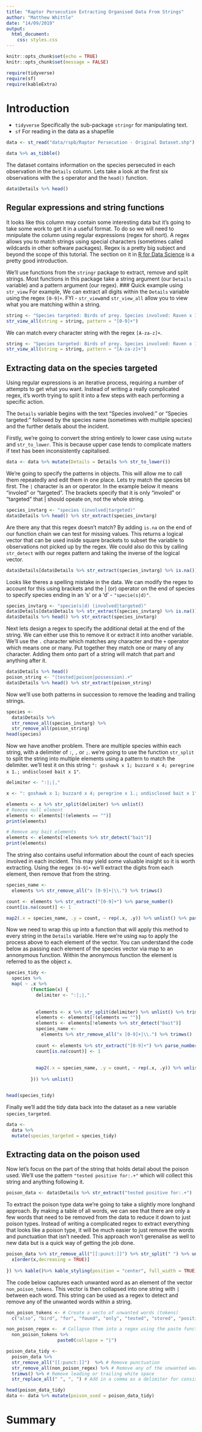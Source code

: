 ```yaml
---
title: "Raptor Persecution Extracting Organised Data From Strings"
author: "Matthew Whittle"
date: "14/09/2019"
output: 
  html_document:
    css: styles.css
---
```

```r
knitr::opts_chunk$set(echo = TRUE)
knitr::opts_chunk$set(message = FALSE)
```
```r
require(tidyverse)
require(sf)
require(kableExtra)
```
# Introduction


- `tidyverse` Specifically the sub-package `stringr` for manipulating text.
- `sf` For reading in the data as a shapefile



```r
data <- st_read("data/rspb/Raptor Persecution - Original Dataset.shp")
```
```r
data %>% as_tibble()
```
The dataset contains information on the species persecuted in each observation in the `Details` column. Lets take a look at the first six observations with the `$` operator and the `head()` function.
```r
data$Details %>% head()
```
## Regular expressions and string functions
It looks like this column may contain some interesting data but it's going to take some work to get it in a useful format. To do so we will need to mnipulate the column using regular expressions (regex for short). A regex allows you to match strings using special characters (sometimes called wildcards in other software packages). Regex is a pretty big subject and beyond the scope of this tutorial. The section on it in [R for Data Science](https://r4ds.had.co.nz/strings.html#matching-patterns-with-regular-expressions) is a pretty good introduction.

We'll use functions from the `stringr` package to extract, remove and split strings. Most functions in this package take a string argument (our `Details` variable) and a pattern argument (our regex). 
### Quick example using `str_view`
For example, We can extract all digits within the `Details` variable using the regex `[0-9]+`. FYI - `str_view`and `str_view_all` allow you to view what you are matching within a string.
```r
string <- "Species targeted: Birds of prey. Species involved: Raven x 1. Tested positive for: Carbofuran."
str_view_all(string = string, pattern = "[0-9]+")
```
We can match every character string with the regex `[A-za-z]+`.
```r
string <- "Species targeted: Birds of prey. Species involved: Raven x 1. Tested positive for: Carbofuran."
str_view_all(string = string, pattern = "[A-za-z]+")
```
## Extracting data on the species targeted
Using regular expressions is an iterative process, requiring a number of attempts to get what you want. Instead of writing a really complicated regex, it's worth trying to split it into a few steps with each performing a specific action.

The `Details` variable begins with the text "Species involved:" or "Species targeted:" followed by the species name (sometimes with multiple species) and the further details about the incident. 

Firstly, we're going to convert the string entirely to lower case using `mutate` and `str_to_lower`. This is because upper case tends to complicate matters if text has been inconsistently capitalised.
```r
data <- data %>% mutate(Details = Details %>% str_to_lower())
```
We're going to specify the patterns in objects. This will allow me to call them repeatedly and edit them in one place. Lets try match the species bit first. The `|` character is an or operator. In the example below it means "involed" or "targeted". The brackets specify that it is only "involed" or "targeted" that | should opeate on, not the whole string.
```r
species_invtarg <- "species (involved|targeted)"
data$Details %>% head() %>% str_extract(species_invtarg)
```
Are there any that this regex doesn't match? By adding `is.na` on the end of our function chain we can test for missing values. This returns a logical vector that can be used inside square brackets to subset the variable to observations not picked up by the regex. We could also do this by calling `str_detect` with our regex pattern and taking the inverse of the logical vector.
```r
data$Details[data$Details %>% str_extract(species_invtarg) %>% is.na()]
```
Looks like theres a spelling mistake in the data. We can modify the regex to account for this using brackets and the | (or) operator on the end of species to specify species ending in an 's' or a 'd' - `"specie(s|d)"`. 
```r
species_invtarg <- "specie(s|d) (involved|targeted)"
data$Details[data$Details %>% str_extract(species_invtarg) %>% is.na()] # Should return an empty vector because everything has been matched.
data$Details %>% head() %>% str_extract(species_invtarg)
```
Next lets design a regex to specify the additional detail at the end of the string. We can either use this to remove it or extract it into another variable. We'll use the `.` character which matches any character and the `+` operator which means one or many. Put together they match one or many of any character. Adding them onto part of a string will match that part and anything after it.
```r
data$Details %>% head()
poison_string <- "(tested|poison|possession).+"
data$Details %>% head() %>% str_extract(poison_string)
```
Now we'll use both patterns in succession to remove the leading and trailing strings. 
```r
species <- 
  data$Details %>% 
  str_remove_all(species_invtarg) %>% 
  str_remove_all(poison_string) 
head(species)
```
Now we have another problem. There are multiple species within each string, with a delimiter of `:`, `,` or `;`. we're going to use the function `str_split` to split the string into multiple elements using a pattern to match the delimiter. we'll test it on this string `": goshawk x 1; buzzard x 4; peregrine x 1.; undisclosed bait x 1"`.
```r
delimiter <- ":|;|,"

x <- ": goshawk x 1; buzzard x 4; peregrine x 1.; undisclosed bait x 1"

elements <- x %>% str_split(delimiter) %>% unlist()
# Remove null element
elements <- elements[!(elements == "")]
print(elements)

# Remove any bait elements
elements <- elements[!elements %>% str_detect("bait")]
print(elements)
```
The string also contains useful information about the count of each species involved in each incident. This may yield some valuable insight so it is worth extracting. Using the regex `[0-9]+` we'll extract the digits from each element, then remove that from the string.
```r
species_name <-
  elements %>% str_remove_all("x [0-9]+|\\.") %>% trimws()

count <- elements %>% str_extract("[0-9]+") %>% parse_number()
count[is.na(count)] <- 1

map2(.x = species_name, .y = count, ~ rep(.x, .y)) %>% unlist() %>% paste0(collapse = ", ")
```
Now we need to wrap this up into a function that will apply this method to every string in the `Details` variable. Here we're using `map` to apply the process above to each element of the vector. You can understand the code below as passing each element of the species vector via map to an annonymous function. Within the anonymous function the element is referred to as the object `x`.
```r
species_tidy <-
  species %>%
  map( ~ .x %>%
         (function(x) {
           delimiter <- ":|;|,"
           
           
           elements <- x %>% str_split(delimiter) %>% unlist() %>% trimws()
           elements <- elements[!(elements == "")]
           elements <- elements[!elements %>% str_detect("bait")]
           species_name <-
             elements %>% str_remove_all("x [0-9]+|\\.") %>% trimws()
           
           count <- elements %>% str_extract("[0-9]+") %>% parse_number()
           count[is.na(count)] <- 1
           
           
           map2(.x = species_name, .y = count, ~ rep(.x, .y)) %>% unlist() %>% paste0(collapse = ", ")
           
         })) %>% unlist()


head(species_tidy)
```
Finally we'll add the tidy data back into the dataset as a new variable `species_targeted`.
```r
data <- 
  data %>%
  mutate(species_targeted = species_tidy)
```
## Extracting data on the poison used
Now let's focus on the part of the string that holds detail about the poison used. We'll use the pattern `"tested positive for:.+"` which will collect this string and anything following it. 
```r
poison_data <- data$Details %>% str_extract("tested positive for:.+")
```
To extract the poison type data we're going to take a slightly more longhand approach. By making a table of all words, we can see that there are only a few words that need to be removed from the data to reduce it down to just poison types. Instead of writing a complicated regex to extract everything that looks like a poison type, it will be much easier to just remove the words and punctuation that isn't needed. This approach won't gerenalise as well to new data but is a quick way of getting the job done.

```r
poison_data %>% str_remove_all("[[:punct:]]") %>% str_split(" ") %>% unlist() %>% table(dnn = c("Word")) %>% (function(x){
  x[order(x,decreasing = TRUE)]
  
}) %>% kable()%>% kable_styling(position = "center", full_width = TRUE) %>% scroll_box(height = "250px",width = "300px") 
```

The code below captures each unwanted word as an element of the vector `non_poison_tokens`. This vector is then collapsed into one string with `|` between each word. This string can be used as a regex to detect and remove any of the unwanted words within a string.
```r
non_poison_tokens <- # Create a vecto of unwanted words (tokens)
  c("also", "bird", "for", "found", "only", "tested", "stored", "positive")

non_poison_regex <-  # Collapse them into a regex using the paste function and the 'or' operator.
  non_poison_tokens %>%
                   paste0(collapse = "|")

poison_data_tidy <- 
  poison_data %>% 
  str_remove_all("[[:punct:]]")  %>% # Remove punctuation
  str_remove_all(non_poison_regex) %>% # Remove any of the unwanted words that are detected
  trimws() %>% # Remove leading or trailing white space
  str_replace_all(" ", ", ") # Add in a comma as a delimiter for consistency with species data and easy splitting later.

head(poison_data_tidy)
data <- data %>% mutate(poison_used = poison_data_tidy)
```
# Summary
